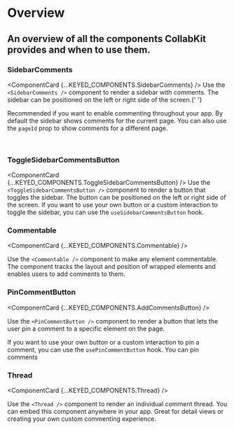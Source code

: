 

# Overview

## An overview of all the components CollabKit provides and when to use them.

### SidebarComments

<ComponentCard {...KEYED_COMPONENTS.SidebarComments} />
Use the `<SidebarComments />` component to render a sidebar with comments. The sidebar can be positioned
on the left or right side of the screen.{' '}

Recommended if you want to enable commenting throughout your app. By default the sidebar shows comments for the current page. You can also use the `pageId` prop to show comments for a different page.

<br />

### ToggleSidebarCommentsButton

<ComponentCard {...KEYED_COMPONENTS.ToggleSidebarCommentsButton} />
Use the `<ToggleSidebarCommentsButton />` component to render a button that toggles the sidebar. The
button can be positioned on the left or right side of the screen. If you want to use your own button
or a custom interaction to toggle the sidebar, you can use the `useSidebarCommentsButton` hook.

### Commentable

<ComponentCard {...KEYED_COMPONENTS.Commentable} />

Use the `<Commentable />` component to make any element commentable. The component tracks the layout and position of wrapped elements and enables users to add comments to them.

### PinCommentButton

<ComponentCard {...KEYED_COMPONENTS.AddCommentsButton} />

Use the `<PinCommentButton />` component to render a button that lets the user pin a comment to a specific element on the page.

If you want to use your own button or a custom interaction to pin a comment, you can use the `usePinCommentButton` hook. You can pin comments

### Thread

<ComponentCard {...KEYED_COMPONENTS.Thread} />

Use the `<Thread />` component to render an individual comment thread. You can embed this component anywhere in your app. Great for detail views or creating your own custom commenting experience.
